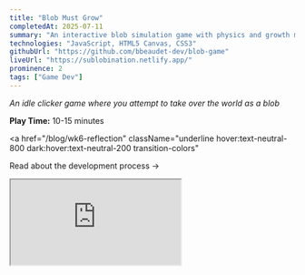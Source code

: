 ```yaml
---
title: "Blob Must Grow"
completedAt: 2025-07-11
summary: "An interactive blob simulation game with physics and growth mechanics"
technologies: "JavaScript, HTML5 Canvas, CSS3"
githubUrl: "https://github.com/bbeaudet-dev/blob-game"
liveUrl: "https://sublobination.netlify.app/"
prominence: 2
tags: ["Game Dev"]
---
```


_An idle clicker game where you attempt to take over the world as a blob_

**Play Time:** 10-15 minutes

<LaunchButton
  href="https://sublobination.netlify.app/"
  title="Play on Netlify"
  description="Browser only - Mobile will be very broken!"
  icon="🎮"
  color="green"
/>

<a
  href="/blog/wk6-reflection"
  className="underline hover:text-neutral-800 dark:hover:text-neutral-200 transition-colors"
>
  Read about the development process →
</a>

<div
  className="my-8 -mx-4 md:-mx-8 lg:-mx-16"
  style={{ marginTop: "2rem", marginBottom: "2rem" }}
>
  <div
    style={{
      width: "calc(100vw - 2rem)",
      height: "calc(100vh - 2rem)",
      minHeight: "600px",
      marginLeft: "calc(-50vw + 50% + 1rem)",
      marginRight: "calc(-50vw + 50% + 1rem)",
    }}
  >
    <iframe
      src="https://sublobination.netlify.app/"
      className="w-full h-full"
      style={{
        border: "none",
        borderRadius: "0",
        boxShadow: "none",
      }}
      title="Blob Game - Sublobination"
      allow="accelerometer; autoplay; clipboard-write; encrypted-media; gyroscope; picture-in-picture"
    />
  </div>
</div>

## Screenshots & Videos

<Image
  src="/portfolio/blob-game/blob3.jpg"
  alt="Blob game screenshot 3"
  width={800}
  height={600}
  className="rounded-lg my-4"
/>

<Image
  src="/portfolio/blob-game/blob4.jpg"
  alt="Blob game screenshot 4"
  width={800}
  height={600}
  className="rounded-lg my-4"
/>

<Image
  src="/portfolio/blob-game/blob6.jpg"
  alt="Blob game screenshot 6"
  width={800}
  height={600}
  className="rounded-lg my-4"
/>

## Links

- [GitHub Repository](https://github.com/bbeaudet-dev/blob-game)
